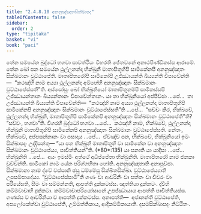 ```yaml
---
title: "2.4.8.10 අනනුඤ්ඤාතසික්ඛාපද"
tableOfContents: false
sidebar:
  order: 2
type: "tipitaka"
basket: "vi"
book: "paci"
---
```



<DynamicBreadcrumb />

<Division number="1162" book="paci">

<Paragraph number="3393" book="paci">
තේන සමයේන බුද්ධෝ භගවා සාවත්ථියං විහරති ජේතවනේ අනාථපිණ්ඩිකස්ස ආරාමේ. තේන ඛෝ පන සමයේන ථුල්ලනන්දා භික්ඛුනී මාතාපිතූහිපි සාමිකේනපි අනනුඤ්ඤාතං සික්ඛමානං වුට්ඨාපේති. මාතාපිතරෝපි සාමිකෝපි උජ්ඣායන්ති ඛිය්‍යන්ති විපාචේන්ති—  “කථඤ්හි නාම අය්‍යා ථුල්ලනන්දා අම්හේහි අනනුඤ්ඤාතං සික්ඛමානං වුට්ඨාපේස්සතී”ති.
</Paragraph>

<Paragraph number="3394" book="paci">
අස්සෝසුං ඛෝ භික්ඛුනියෝ මාතාපිතූනම්පි සාමිකස්සපි උජ්ඣායන්තානං ඛිය්‍යන්තානං විපාචේන්තානං. යා තා භික්ඛුනියෝ අප්පිච්ඡා …පේ…  තා උජ්ඣායන්ති ඛිය්‍යන්ති විපාචේන්ති—  “කථඤ්හි නාම අය්‍යා ථුල්ලනන්දා මාතාපිතූහිපි සාමිකේනපි අනනුඤ්ඤාතං සික්ඛමානං වුට්ඨාපේස්සතී”ති …පේ…  “සච්චං කිර, භික්ඛවේ, ථුල්ලනන්දා භික්ඛුනී, මාතාපිතූහිපි සාමිකේනපි අනනුඤ්ඤාතං සික්ඛමානං වුට්ඨාපේතී”ති? “සච්චං, භගවා”ති. විගරහි බුද්ධෝ භගවා …පේ…  කථඤ්හි නාම, භික්ඛවේ, ථුල්ලනන්දා භික්ඛුනී මාතාපිතූහිපි සාමිකේනපි අනනුඤ්ඤාතං සික්ඛමානං වුට්ඨාපේස්සති. නේතං, භික්ඛවේ, අප්පසන්නානං වා පසාදාය …පේ…  ඒවඤ්ච පන, භික්ඛවේ, භික්ඛුනියෝ ඉමං සික්ඛාපදං උද්දිසන්තු—
</Paragraph>

</Division>
<Division number="1163" book="paci">

<Paragraph number="3395" book="paci">
<Emphasis>“යා පන භික්ඛුනී මාතාපිතූහි වා සාමිකේන වා අනනුඤ්ඤාතං සික්ඛමානං වුට්ඨාපේය්‍ය, පාචිත්තියන්”</Emphasis>ති. (*80*:<Emphasis>135</Emphasis>)
</Paragraph>

</Division>
<Division number="1164" book="paci">

<Paragraph number="3396" book="paci">
<Emphasis>යා පනා</Emphasis>ති යා යාදිසා …පේ…  <Emphasis>භික්ඛුනී</Emphasis>ති …පේ…  අයං ඉමස්මිං අත්ථේ අධිප්පේතා භික්ඛුනීති.
</Paragraph>

<Paragraph number="3397" book="paci">
<Emphasis>මාතාපිතරෝ</Emphasis> නාම ජනකා වුච්චන්ති. <Emphasis>සාමිකෝ</Emphasis> නාම යේන පරිග්ගහිතා හෝති. <Emphasis>අනනුඤ්ඤාතා</Emphasis>ති අනාපුච්ඡා. <Emphasis>සික්ඛමානා</Emphasis> නාම ද්වේ වස්සානි ඡසු ධම්මේසු සික්ඛිතසික්ඛා. <Emphasis>වුට්ඨාපේය්‍යා</Emphasis>ති උපසම්පාදේය්‍ය.
</Paragraph>

<Paragraph number="3398" book="paci">
“වුට්ඨාපේස්සාමී”ති ගණං වා ආචරිනිං වා පත්තං වා චීවරං වා පරියේසති, සීමං වා සම්මන්නති, ආපත්ති දුක්කටස්ස. ඤත්තියා දුක්කටං. ද්වීහි කම්මවාචාහි දුක්කටා. කම්මවාචාපරියෝසානේ උපජ්ඣායාය ආපත්ති පාචිත්තියස්ස. ගණස්ස ච ආචරිනියා ච ආපත්ති දුක්කටස්ස.
</Paragraph>

</Division>
<Division number="1165" book="paci">

<Paragraph number="3399" book="paci">
අනාපත්ති—  අජානන්තී වුට්ඨාපේති, අපලෝකේත්වා වුට්ඨාපේති, උම්මත්තිකාය, ආදිකම්මිකායාති.

</Paragraph>
</Division>

<Paragraph number="3400" type="center" book="paci">
දසමසික්ඛාපදං නිට්ඨිතං.
</Paragraph>